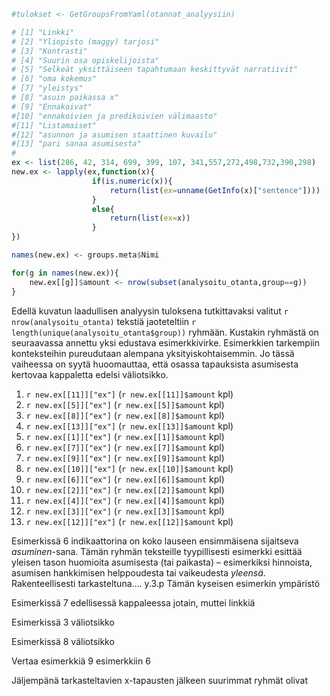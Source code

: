 

```r

#tulokset <- GetGroupsFromYaml(otannat_analyysiin)

# [1] "Linkki"
# [2] "Yliopisto (maggy) tarjosi"
# [3] "Kontrasti"
# [4] "Suurin osa opiskelijoista"
# [5] "Selkeät yksittäiseen tapahtumaan keskittyvät narratiivit"
# [6] "oma kokemus"
# [7] "yleistys"
# [8] "asuin paikassa x"
# [9] "Ennakoivat"
#[10] "ennakoivien ja predikoivien välimaasto"
#[11] "Listamaiset"
#[12] "asunnon ja asumisen staattinen kuvailu"
#[13] "pari sanaa asumisesta"
#
ex <- list(286, 42, 314, 699, 399, 107, 341,557,272,498,732,390,298)
new.ex <- lapply(ex,function(x){
                  if(is.numeric(x)){
                      return(list(ex=unname(GetInfo(x)["sentence"])))
                  }
                  else{
                      return(list(ex=x))
                  }
})

names(new.ex) <- groups.meta$Nimi

for(g in names(new.ex)){
    new.ex[[g]]$amount <- nrow(subset(analysoitu_otanta,group==g))
}

```

Edellä kuvatun laadullisen analyysin tuloksena tutkittavaksi valitut
`r nrow(analysoitu_otanta)` tekstiä jaoteteltiin  `r length(unique(analysoitu_otanta$group))`
ryhmään. Kustakin ryhmästä on seuraavassa annettu yksi edustava esimerkkivirke. 
Esimerkkien tarkempiin konteksteihin pureudutaan alempana yksityiskohtaisemmin. Jo tässä vaiheessa
on syytä huoomauttaa, että osassa tapauksista asumisesta kertovaa kappaletta
edelsi väliotsikko.


(@ee_lista) `r new.ex[[11]]["ex"]` (`r new.ex[[11]]$amount` kpl)
(@ee_narratiivi) `r new.ex[[5]]["ex"]` (`r new.ex[[5]]$amount` kpl)
(@ee_predikaatti) `r new.ex[[8]]["ex"]` (`r new.ex[[8]]$amount` kpl)
(@ee_parisanaa) `r new.ex[[13]]["ex"]` (`r new.ex[[13]]$amount` kpl)
(@ee_linkki) `r new.ex[[1]]["ex"]` (`r new.ex[[1]]$amount` kpl)
(@ee_yleistys) `r new.ex[[7]]["ex"]` (`r new.ex[[7]]$amount` kpl)
(@ee_ennakoivat) `r new.ex[[9]]["ex"]` (`r new.ex[[9]]$amount` kpl)
(@ee_valimaasto) `r new.ex[[10]]["ex"]` (`r new.ex[[10]]$amount` kpl)
(@ee_omakokemus) `r new.ex[[6]]["ex"]` (`r new.ex[[6]]$amount` kpl)
(@ee_maggytarjosi) `r new.ex[[2]]["ex"]` (`r new.ex[[2]]$amount` kpl)
(@ee_suurionsa) `r new.ex[[4]]["ex"]` (`r new.ex[[4]]$amount` kpl)
(@ee_kontrasti) `r new.ex[[3]]["ex"]` (`r new.ex[[3]]$amount` kpl)
(@ee_staattinen) `r new.ex[[12]]["ex"]` (`r new.ex[[12]]$amount` kpl)


Esimerkissä @ee_yleistys indikaattorina on koko lauseen ensimmäisena sijaitseva
*asuminen*-sana. Tämän ryhmän teksteille tyypillisesti esimerkki 
esittää yleisen tason huomioita asumisesta (tai paikasta) -- esimerkiksi 
hinnoista, asumisen hankkimisen helppoudesta tai vaikeudesta *yleensä*.
Rakenteellisesti tarkasteltuna.... y.3.p
Tämän kyseisen esimerkin ympäristö




Esimerkissä @ee_ennakoivat edellisessä kappaleessa jotain, muttei linkkiä

Esimerkissä @ee_predikaatti väliotsikko

Esimerkissä @ee_valimaasto väliotsikko

Vertaa esimerkkiä @ee_omakokemus esimerkkiin @ee_yleistys


Jäljempänä tarkasteltavien x-tapausten jälkeen suurimmat ryhmät
olivat 


